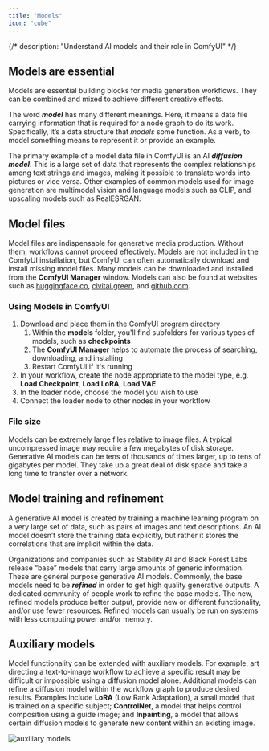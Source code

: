 ```yaml
---
title: "Models"
icon: "cube"
---
```



{/*
description: "Understand AI models and their role in ComfyUI"
*/}

## Models are essential

Models are essential building blocks for media generation workflows. They can be combined and mixed to achieve different creative effects.

The word **_model_** has many different meanings. Here, it means a data file carrying information that is required for a node graph to do its work. Specifically, it’s a data structure that _models_ some function. As a verb, to model something means to represent it or provide an example.

The primary example of a model data file in ComfyUI is an AI **_diffusion model_**. This is a large set of data that represents the complex relationships among text strings and images, making it possible to translate words into pictures or vice versa. Other examples of common models used for image generation are multimodal vision and language models such as CLIP, and upscaling models such as RealESRGAN.

## Model files

Model files are indispensable for generative media production. Without them, workflows cannot proceed effectively. Models are not included in the ComfyUI installation, but ComfyUI can often automatically download and install missing model files. Many models can be downloaded and installed from the **ComfyUI Manager** window. Models can also be found at websites such as [huggingface.co](https://huggingface.co), [civitai.green](https://civitai.green), and [github.com](https://github.com).

### Using Models in ComfyUI

1. Download and place them in the ComfyUI program directory
    1. Within the **models** folder, you'll find subfolders for various types of models, such as **checkpoints**
    2. The **ComfyUI Manager** helps to automate the process of searching, downloading, and installing
    3. Restart ComfyUI if it's running
2. In your workflow, create the node appropriate to the model type, e.g. **Load Checkpoint**, **Load LoRA**, **Load VAE**
3. In the loader node, choose the model you wish to use
4. Connect the loader node to other nodes in your workflow

<ExternalModels />

### File size

Models can be extremely large files relative to image files. A typical uncompressed image may require a few megabytes of disk storage. Generative AI models can be tens of thousands of times larger, up to tens of gigabytes per model. They take up a great deal of disk space and take a long time to transfer over a network.

## Model training and refinement

A generative AI model is created by training a machine learning program on a very large set of data, such as pairs of images and text descriptions. An AI model doesn’t store the training data explicitly, but rather it stores the correlations that are implicit within the data.

Organizations and companies such as Stability AI and Black Forest Labs release “base” models that carry large amounts of generic information. These are general purpose generative AI models. Commonly, the base models need to be **_refined_** in order to get high quality generative outputs. A dedicated community of people work to refine the base models. The new, refined models produce better output, provide new or different functionality, and/or use fewer resources. Refined models can usually be run on systems with less computing power and/or memory.

## Auxiliary models

Model functionality can be extended with auxiliary models. For example, art directing a text-to-image workflow to achieve a specific result may be difficult or impossible using a diffusion model alone. Additional models can refine a diffusion model within the workflow graph to produce desired results. Examples include **LoRA** (Low Rank Adaptation), a small model that is trained on a specific subject; **ControlNet**, a model that helps control composition using a guide image; and **Inpainting**, a model that allows certain diffusion models to generate new content within an existing image.

![auxiliary models](/images/concepts/core-concepts_auxiliary-model.png)
